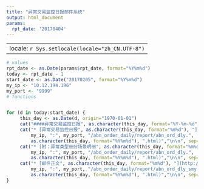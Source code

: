 ```yaml
---
title: "异常交易监控日报邮件系统"
output: html_document
params:
  rpt_date: '20170404'
---
```


---
locale: `r Sys.setlocale(locale="zh_CN.UTF-8")`
---

<style>
a:link {
    color: #845f8b;
}
a {
    color: #845f8b;
}
</style>

```r
# values
rpt_date <- as.Date(params$rpt_date, format="%Y%m%d")
today <- rpt_date - 1
start_date <- as.Date("20170205", format="%Y%m%d")
my_ip <- "10.12.194.196"
my_port <- "9999"
# functions


for (d in today:start_date) {
     this_day <- as.Date(d, origin="1970-01-01")
     cat("####异常交易监控日报", as.character(this_day, format="%Y-%m-%d"), "\n\n", sep="")  
     cat("* [异常交易监控日报", as.character(this_day, format="%m%d"), "](http://",
         my_ip, ":", my_port, "/abn_order_daily/report/abn_ord_dly.",
         as.character(this_day, format="%Y%m%d"), ".html)","\n\n", sep="")
     cat("* [附：异常类型细分场景明细", as.character(this_day, format="%m%d"), "](http://",
         my_ip, ":", my_port, "/abn_order_daily/report/abn_ord_dly.",
         as.character(this_day, format="%Y%m%d"), ".html)","\n\n", sep="")
     cat("* [邮件正文", as.character(this_day, format="%m%d"), "](http://",
         my_ip, ":", my_port, "/abn_order_daily/report/abn_ord_dly_smy.",
         as.character(this_day, format="%Y%m%d"), ".html)","\n\n", sep="")
}
```

